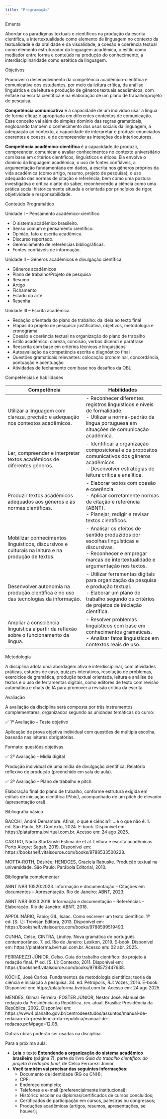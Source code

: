```yaml
---
title: "Programação"
---
```


::: {.titulo-nao-numerado}
Ementa
:::

Abordar os paradigmas textuais e científicos na produção da escrita científica, a intertextualidade como elemento de linguagem no contexto da textualidade e da oralidade e da visualidade, a coesão e coerência textual como elemento estruturador da linguagem acadêmica, o estilo como mediador entre forma e conteúdo na produção do conhecimento, a interdisciplinaridade como estética da linguagem.

<!-- Em elaboração:
Desenvolver a competência acadêmico-científica por meio da articulação de fundamentos do pensamento científico com o uso de fontes confiáveis de informação.
-->

::: {.titulo-nao-numerado}
Objetivos
:::

Promover o desenvolvimento da competência acadêmico-científica e comunicativa dos estudantes, por meio da leitura crítica, da análise linguística e da leitura e produção de gêneros textuais acadêmicos, com ênfase na escrita científica e na elaboração de um plano de trabalho/projeto de pesquisa.


**Competência comunicativa** é a capacidade de um indivíduo usar a língua de forma eficaz e apropriada em diferentes contextos de comunicação. Esse conceito vai além do simples domínio das regras gramaticais, englobando também o conhecimento dos usos sociais da linguagem, a adequação ao contexto, a capacidade de interpretar e produzir enunciados coerentes e coesos, e de compreender as intenções dos interlocutores.

**Competência acadêmico-científica** é a capacidade de produzir, compreender, comunicar e avaliar conhecimentos no contexto universitário com base em critérios científicos, linguísticos e éticos. Ela envolve o domínio da linguagem acadêmica, o uso de fontes confiáveis, a argumentação fundamentada em dados, a escrita nos gêneros próprios da vida acadêmica (como artigo, resumo, projeto de pesquisa), o uso adequado das normas de citação e referência, bem como uma postura investigativa e crítica diante do saber, reconhecendo a ciência como uma prática social historicamente situada e orientada por princípios de rigor, objetividade e responsabilidade.

::: {.titulo-nao-numerado}
Conteúdo Programático
:::

::: subtitulo-nao-numerado
Unidade I – Pensamento acadêmico-científico 
:::

-   O sistema acadêmico brasileiro.
-   Senso comum e pensamento científico.
-   Opinião, fato e escrita acadêmica.
-   Discurso reportado.
-   Gerenciamento de referências bibliográficas.
-   Fontes confiáveis de informação.

::: subtitulo-nao-numerado
Unidade II – Gêneros acadêmicos e divulgação científica
:::

-   Gêneros acadêmicos
-   Plano de trabalho/Projeto de pesquisa
-   Resumo
-   Artigo
-   Fichamento
-   Estado da arte
-   Resenha

::: subtitulo-nao-numerado
Unidade III – Escrita acadêmica
:::

-   Redação orientada do plano de trabalho: da ideia ao texto final
-   Etapas do projeto de pesquisa: justificativa, objetivos, metodologia e cronograma
-   Coesão e coerência textual na organização do plano de trabalho
-   Estilo acadêmico: clareza, concisão, verbos dicendi e paráfrase
-   Reescrita com base em critérios técnicos e linguísticos
-   Autoavaliação da competência escrita e diagnóstico final
-   Questões gramaticais relevantes: colocação pronominal, concordância, pontuação e acentuação
-   Atividades de fechamento com base nos desafios da OBL

::: {.titulo-nao-numerado}
Competências e habilidades
:::

| Competência | Habilidades |
|------------------------------------|------------------------------------|
| Utilizar a linguagem com clareza, precisão e adequação nos contextos acadêmicos. | \- Reconhecer diferentes registros linguísticos e níveis de formalidade.<br>- Utilizar a norma-padrão da língua portuguesa em situações de comunicação acadêmica. |
| Ler, compreender e interpretar textos acadêmicos de diferentes gêneros. | \- Identificar a organização composicional e os propósitos comunicativos dos gêneros acadêmicos.<br>- Desenvolver estratégias de leitura crítica e analítica. |
| Produzir textos acadêmicos adequados aos gêneros e às normas científicas. | \- Elaborar textos com coesão e coerência.<br>- Aplicar corretamente normas de citação e referência (ABNT).<br>- Planejar, redigir e revisar textos científicos. |
| Mobilizar conhecimentos linguísticos, discursivos e culturais na leitura e na produção de textos. | \- Analisar os efeitos de sentido produzidos por escolhas linguísticas e discursivas.<br>- Reconhecer e empregar marcas de intertextualidade e argumentação nos textos. |
| Desenvolver autonomia na produção científica e no uso das tecnologias da informação. | \- Utilizar ferramentas digitais para organização da pesquisa e produção textual.<br>- Elaborar um plano de trabalho segundo os critérios de projetos de iniciação científica. |
| Ampliar a consciência linguística a partir da reflexão sobre o funcionamento da língua. | \- Resolver problemas linguísticos com base em conhecimentos gramaticais.<br>- Analisar fatos linguísticos em contextos reais de uso. |

::: {.titulo-nao-numerado}
Metodologia
:::

A disciplina adota uma abordagem ativa e interdisciplinar, com atividades práticas, estudos de caso, quizzes interativos, resolução de problemas, exercícios de gramática, produção textual orientada, leitura e análise de textos e o uso de ferramentas digitais, como editores de texto com revisão automática e chats de IA para promover a revisão crítica da escrita.

::: {.titulo-nao-numerado}
Avaliação
:::

A avaliação da disciplina será composta por três instrumentos complementares, organizados segundo as unidades temáticas do curso:

::: subtitulo-nao-numerado
✅ 1ª Avaliação – Teste objetivo
:::

Aplicação de prova objetiva individual com questões de múltipla escolha, baseada nas leituras obrigatórias.

Formato: questões objetivas.

::: subtitulo-nao-numerado
✅ 2ª Avaliação - Mídia digital
:::

Produção individual de uma mídia de divulgação científica. Relatório reflexivo de produção (preenchido em sala de aula).


::: subtitulo-nao-numerado
✅ 3ª Avaliação – Plano de trabalho e pitch
:::

Elaboração final do plano de trabalho, conforme estrutura exigida em editais de iniciação científica (Pibic), acompanhado de um pitch de elevador (apresentação oral).


::: {.titulo-nao-numerado}
Bibliografia básica
:::

BACCHI, André Demambre. Afinal, o que é ciência?: ...e o que não é. 1. ed. São Paulo, SP: Contexto, 2024. E-book. Disponível em: https://plataforma.bvirtual.com.br. Acesso em: 24 ago 2025.

CASTRO, Nádia Studzinski Estima de et al. Leitura e escrita acadêmicas. Porto Alegre: Sagah, 2019. Disponível em: https://bookshelf.vitalsource.com/books/9788533500228.

MOTTA‑ROTH, Désirée; HENDGES, Graciela Rabuske. Produção textual na universidade. São Paulo: Parábola Editorial, 2010.


::: {.titulo-nao-numerado}
Bibliografia complementar
:::

ABNT NBR 10520:2023. Informação e documentação – Citações em documentos – Apresentação. Rio de Janeiro: ABNT, 2023.

ABNT NBR 6023:2018. Informação e documentação – Referências – Elaboração. Rio de Janeiro: ABNT, 2018.

APPOLINÁRIO, Fabio; GIL, Isaac. Como escrever um texto científico. 1ª ed. \[S. l.\]: Trevisan Editora, 2013. Disponível em: https://bookshelf.vitalsource.com/books/9788599519493.

CUNHA, Celso; CINTRA, Lindley. Nova gramática do português contemporâneo. 7. ed. Rio de Janeiro: Lexikon, 2019. E-book. Disponível em: https://plataforma.bvirtual.com.br. Acesso em: 02 abr. 2025.

FERRAREZZI JÚNIOR, Celso. Guia do trabalho científico: do projeto à redação final. 1ª ed. \[S. l.\]: Contexto, 2011. Disponível em: https://bookshelf.vitalsource.com/books/9788572447638.

KÖCHE, José Carlos. Fundamentos de metodologia científica: teoria da ciência e iniciação à pesquisa. 34. ed. Petrópolis, RJ: Vozes, 2016. E-book. Disponível em: https://plataforma.bvirtual.com.br. Acesso em: 24 ago 2025.

MENDES, Gilmar Ferreira; FOSTER JÚNIOR, Nestor José. Manual de redação da Presidência da República. rev. atual. Brasília: Presidência da República, 2002. Disponível em: https://www4.planalto.gov.br/centrodeestudos/assuntos/manual-de-redacao-da-presidencia-da-republica/manual-de-redacao.pdf#page=12.08.

Outras obras poderão ser usadas na disciplina.

::: proxima-aula
[Para a próxima aula:]{.proxima-aula-title}

-   **Leia** o texto **Entendendo a organização do sistema acadêmico brasileiro** (página 7), parte do livro *Guia do trabalho científico: do projeto à redação final*, de Celso Ferrarezi Júnior.
-   **Você também vai precisar das seguintes informações:**
    -   Documento de identidade (RG ou CNH);\
    -   CPF;\
    -   Endereço completo;\
    -   Telefones e e-mail (preferencialmente institucional);\
    -   Histórico escolar ou diplomas/certificados de cursos concluídos;\
    -   Certificados de participação em cursos, palestras ou congressos;\
    -   Produções acadêmicas (artigos, resumos, apresentações, se houver);\
:::
